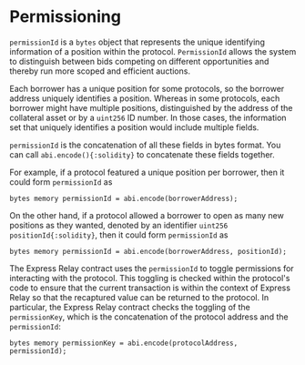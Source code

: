 # Permissioning

`permissionId` is a `bytes` object that represents the unique identifying information of a position within the protocol. `PermissionId` allows the system to distinguish between bids competing on different opportunities and thereby run more scoped and efficient auctions.

Each borrower has a unique position for some protocols, so the borrower address uniquely identifies a position. 
Whereas in some protocols, each borrower might have multiple positions, distinguished by the address of the collateral asset or by a `uint256` ID number. 
In those cases, the information set that uniquely identifies a position would include multiple fields.

`permissionId` is the concatenation of all these fields in bytes format. You can call `abi.encode(){:solidity}` to concatenate these fields together. 

For example, if a protocol featured a unique position per borrower, then it could form `permissionId` as

```solidity
bytes memory permissionId = abi.encode(borrowerAddress);
```


On the other hand, if a protocol allowed a borrower to open as many new positions as they wanted, denoted by an identifier `uint256 positionId{:solidity}`, then it could form `permissionId` as

```solidity
bytes memory permissionId = abi.encode(borrowerAddress, positionId);
```

The Express Relay contract uses the `permissionId` to toggle permissions for interacting with the protocol. 
This toggling is checked within the protocol's code to ensure that the current transaction is within the context of Express Relay so that the recaptured value can be returned to the protocol. In particular, the Express Relay contract checks the toggling of the `permissionKey`, which is the concatenation of the protocol address and the `permissionId`:

```solidity
bytes memory permissionKey = abi.encode(protocolAddress, permissionId);
```
